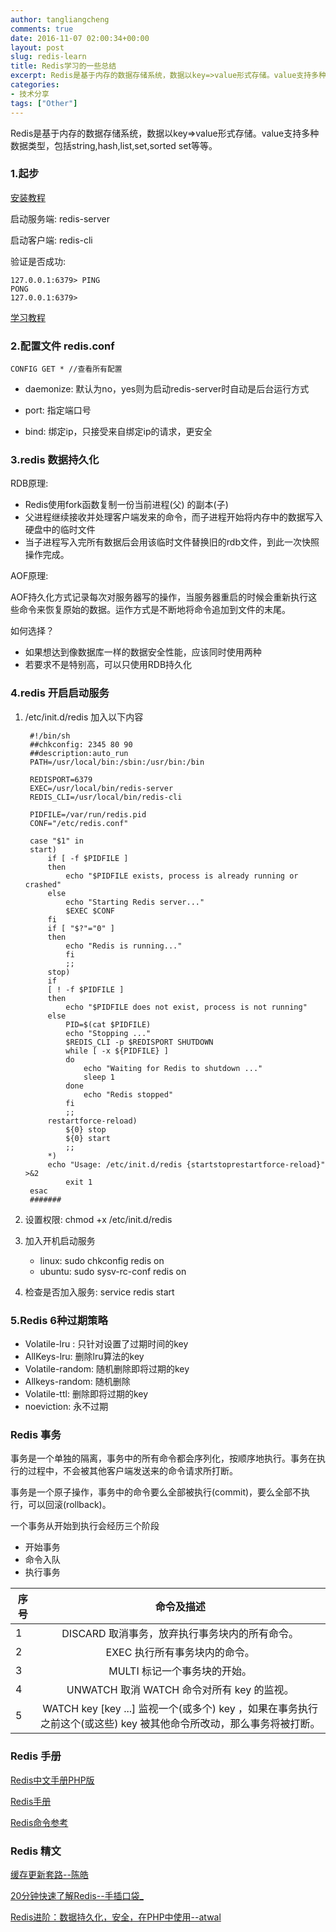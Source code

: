 ```yaml
---
author: tangliangcheng
comments: true
date: 2016-11-07 02:00:34+00:00
layout: post
slug: redis-learn
title: Redis学习的一些总结
excerpt: Redis是基于内存的数据存储系统，数据以key=>value形式存储。value支持多种数据类型，包括string,hash,list,set,sorted set等等。
categories:
- 技术分享
tags: ["Other"]
---
```


Redis是基于内存的数据存储系统，数据以key=>value形式存储。value支持多种数据类型，包括string,hash,list,set,sorted set等等。

### 1.起步

[安装教程](http://www.redis.net.cn/tutorial/3503.html)

启动服务端: redis-server

启动客户端: redis-cli

验证是否成功:

	127.0.0.1:6379> PING
	PONG
	127.0.0.1:6379>
	
[学习教程](http://www.redis.net.cn/tutorial/3501.html)

### 2.配置文件  redis.conf

	CONFIG GET * //查看所有配置
	
* daemonize: 默认为no，yes则为启动redis-server时自动是后台运行方式

* port: 指定端口号

* bind: 绑定ip，只接受来自绑定ip的请求，更安全 

### 3.redis 数据持久化

RDB原理:

* Redis使用fork函数复制一份当前进程(父) 的副本(子)
* 父进程继续接收并处理客户端发来的命令，而子进程开始将内存中的数据写入硬盘中的临时文件
* 当子进程写入完所有数据后会用该临时文件替换旧的rdb文件，到此一次快照操作完成。

AOF原理:

AOF持久化方式记录每次对服务器写的操作，当服务器重启的时候会重新执行这些命令来恢复原始的数据。运作方式是不断地将命令追加到文件的末尾。

如何选择？

* 如果想达到像数据库一样的数据安全性能，应该同时使用两种
* 若要求不是特别高，可以只使用RDB持久化

### 4.redis 开启启动服务

1. /etc/init.d/redis 加入以下内容

		#!/bin/sh 
		##chkconfig: 2345 80 90 
		##description:auto_run 
		PATH=/usr/local/bin:/sbin:/usr/bin:/bin 

		REDISPORT=6379 
		EXEC=/usr/local/bin/redis-server 
		REDIS_CLI=/usr/local/bin/redis-cli 
		
		PIDFILE=/var/run/redis.pid 
		CONF="/etc/redis.conf" 
		
		case "$1" in 
		start)
			if [ -f $PIDFILE ] 
			then 
				echo "$PIDFILE exists, process is already running or crashed" 
			else 
				echo "Starting Redis server..." 
				$EXEC $CONF 
			fi 
			if [ "$?"="0" ] 
			then 
				echo "Redis is running..." 
				fi 
				;; 
			stop) 
			if 
			[ ! -f $PIDFILE ] 
			then 
				echo "$PIDFILE does not exist, process is not running" 
			else 
				PID=$(cat $PIDFILE) 
				echo "Stopping ..."
				$REDIS_CLI -p $REDISPORT SHUTDOWN 
				while [ -x ${PIDFILE} ] 
				do 
					echo "Waiting for Redis to shutdown ..." 
					sleep 1 
				done 
					echo "Redis stopped" 
				fi 
				;; 
			restartforce-reload) 
				${0} stop 
				${0} start 
				;; 
			*) 
			echo "Usage: /etc/init.d/redis {startstoprestartforce-reload}" >&2 
				exit 1 
		esac 
		#######

2. 设置权限: chmod +x /etc/init.d/redis
3. 加入开机启动服务

	* linux: sudo chkconfig redis on
	* ubuntu: sudo sysv-rc-conf redis on
	
4. 检查是否加入服务: service redis start

### 5.Redis 6种过期策略

* Volatile-lru : 只针对设置了过期时间的key
* AllKeys-lru: 删除lru算法的key
* Volatile-random: 随机删除即将过期的key
* Allkeys-random: 随机删除
* Volatile-ttl: 删除即将过期的key
* noeviction: 永不过期

### Redis 事务

事务是一个单独的隔离，事务中的所有命令都会序列化，按顺序地执行。事务在执行的过程中，不会被其他客户端发送来的命令请求所打断。

事务是一个原子操作，事务中的命令要么全部被执行(commit)，要么全部不执行，可以回滚(rollback)。

一个事务从开始到执行会经历三个阶段

* 开始事务
* 命令入队
* 执行事务


|   序号    | 命令及描述 	  |
|   -----  |:------: |
|1|DISCARD 取消事务，放弃执行事务块内的所有命令。|
|2|	EXEC 执行所有事务块内的命令。|
|3|	MULTI 标记一个事务块的开始。|
|4|UNWATCH 取消 WATCH 命令对所有 key 的监视。|
|5|WATCH key [key ...] 监视一个(或多个) key ，如果在事务执行之前这个(或这些) key 被其他命令所改动，那么事务将被打断。|


### Redis 手册

[Redis中文手册PHP版](http://www.cnblogs.com/ikodota/archive/2012/03/05/php_redis_cn.html)

[Redis手册](http://www.redis.net.cn/order/)

[Redis命令参考](http://doc.redisfans.com/)

### Redis 精文

[缓存更新套路--陈皓](http://coolshell.cn/articles/17416.html)

[20分钟快速了解Redis--手插口袋_](http://www.imooc.com/article/3585)

[Redis进阶：数据持久化，安全，在PHP中使用--atwal](http://www.imooc.com/article/11205)


